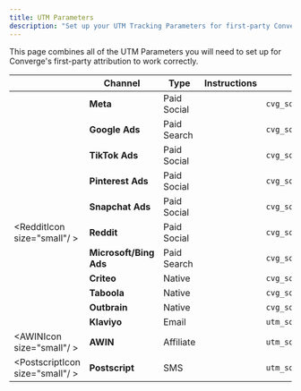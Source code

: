 ```yaml
---
title: UTM Parameters
description: "Set up your UTM Tracking Parameters for first-party Converge Attribution"
---
```




This page combines all of the UTM Parameters you will need to set up for Converge's first-party attribution to work correctly. 

|                                  | Channel                | Type        | Instructions                                                                                                                                                                                                                      | Example                                                        |
| -------------------------------- | ---------------------- | ----------- | --------------------------------------------------------------------------------------------------------------------------------------------------------------------------------------------------------------------------------- | -------------------------------------------------------------- |
| <FacebookIcon size="small"/>     | **Meta**               | Paid Social | <OutboundLink linkText="Link" linkTarget="https://learn.runconverge.com/ad-platforms/integrations/facebook#set-up-your-utm-tracking-parameters"/>                                                                                 | `cvg_source=facebook&cvg_cid=123&cvg_adid=456`                 |
| <GoogleAdsIcon size="small"/>    | **Google Ads**         | Paid Search | <OutboundLink linkText="Link" linkTarget="https://learn.runconverge.com/ad-platforms/integrations/google-ads#set-up-your-utm-tracking-parameters"/>                                                                               | `cvg_source=google&cvg_cid=123&cvg_adid=456`                   |
| <TikTokAdsIcon size="small"/>    | **TikTok Ads**         | Paid Social | <OutboundLink linkText="Link" linkTarget="https://learn.runconverge.com/ad-platforms/integrations/tiktok#set-up-your-utm-tracking-parameters"/>                                                                                   | `cvg_source=tiktok&cvg_cid=123&cvg_adid=456`                   |
| <PinterestAdsIcon size="small"/> | **Pinterest Ads**      | Paid Social | <OutboundLink linkText="Link" linkTarget="https://learn.runconverge.com/ad-platforms/integrations/pinterest#set-up-your-utm-tracking-parameters"/>                                                                                | `cvg_source=pinterest&cvg_cid=123&cvg_adid=456`                |
| <SnapchatAdsIcon size="small"/>  | **Snapchat Ads**       | Paid Social | <OutboundLink linkText="Link" linkTarget="https://learn.runconverge.com/ad-platforms/integrations/snapchat#set-up-your-utm-tracking-parameters"/>                                                                                 | `cvg_source=snapchat&cvg_cid=123&cvg_adid=456`                 |
| <RedditIcon size="small"/ >      | **Reddit**             | Paid Social | <OutboundLink linkText="Link" linkTarget="https://business.reddithelp.com/helpcenter/s/article/Set-up-third-party-measurement"/>                                                                                                  | `cvg_source=reddit&cvg_cid=123&cvg_adid=456`                   |
| <MicrosoftAdsIcon size="small"/> | **Microsoft/Bing Ads** | Paid Search | <OutboundLink linkText="Link" linkTarget="https://learn.runconverge.com/ad-platforms/integrations/bing#set-up-your-utm-tracking-parameters"/>                                                                                     | `cvg_source=bing&cvg_cid=123&cvg_adid=456`                     |
| <CriteoIcon size="small"/>       | **Criteo**             | Native      | <OutboundLink linkText="Link" linkTarget="https://learn.runconverge.com/ad-platforms/integrations/criteo#set-up-your-utm-tracking-parameters"/>                                                                                   | `cvg_source=criteo&cvg_cid=123&cvg_adid=456`                   |
| <TaboolaIcon size="small"/>      | **Taboola**            | Native      | <OutboundLink linkText="Link" linkTarget="https://learn.runconverge.com/ad-platforms/integrations/taboola#set-up-your-utm-tracking-parameters"/>                                                                                  | `cvg_source=taboola&cvg_cid=123&cvg_adid=456&tblcid=x`         |
| <OutbrainIcon size="small"/>     | **Outbrain**           | Native      | <OutboundLink linkText="Link" linkTarget="https://learn.runconverge.com/ad-platforms/integrations/outbrain#set-up-your-utm-tracking-parameters"/>                                                                                 | `cvg_source=outbrain&cvg_cid=123&cvg_adid=456&outbraincid=xyz` |
| <KlaviyoIcon size="small"/>      | **Klaviyo**            | Email       | <OutboundLink linkText="Link" linkTarget="https://help.klaviyo.com/hc/en-us/articles/115005247808#h_01HVRXJQ7T0AZHWNTXTEDJNVP7"/>                                                                                                 | `utm_source=Klaviyo&utm_medium=email&utm_campaign=summer`      |
| <AWINIcon size="small"/ >        | **AWIN**               | Affiliate   | <OutboundLink linkText="Link" linkTarget="https://advertiser-success.awin.com/s/article/How-can-I-track-publishers-within-Google-Analytics?language=en_GB"/>                                                                      | `utm_source=awin&utm_medium=affiliate&utm_campaign=123`        |
| <PostscriptIcon size="small"/ >  | **Postscript**         | SMS         | <OutboundLink linkText="Link" linkTarget="https://help.postscript.io/hc/en-us/articles/4403539152539-Adjust-Your-Global-UTM-Parameters#:~:text=Postscript%20allows%20you%20to%20define,add%20custom%20parameters%20to%20track."/> | `utm_source=postscript&utm_medium=sms&utm_campaign=summer`     |
